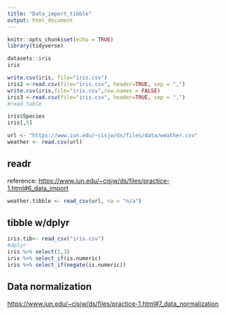 ```yaml
---
title: "Data_import_tibble"
output: html_document
---
```


```r
knitr::opts_chunk$set(echo = TRUE)
library(tidyverse)
```

```r
datasets::iris
iris
```

```r
write.csv(iris, file="iris.csv")
iris2 <-read.csv(file="iris.csv", header=TRUE, sep = ",")
write.csv(iris,file="iris.csv",row.names = FALSE)
iris3 <-read.csv(file="iris.csv", header=TRUE, sep = ",")
#read.table
```

```r
iris$Species
iris[,5]
```


```r
url <- "https://www.iun.edu/~cisjw/ds/files/data/weather.csv"
weather <- read.csv(url)
```


## readr
reference: <https://www.iun.edu/~cisjw/ds/files/practice-1.html#6_data_import>
```r
weather.tibble <- read_csv(url, na = "n/a")
```

## tibble w/dplyr

```r
iris.tib<- read_csv("iris.csv")
#dplyr
iris %>% select(1,3)
iris %>% select_if(is.numeric)
iris %>% select_if(negate(is.numeric))
```


## Data normalization

<https://www.iun.edu/~cisjw/ds/files/practice-1.html#7_data_normalization>